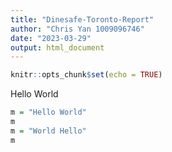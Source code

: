 ```yaml
---
title: "Dinesafe-Toronto-Report"
author: "Chris Yan 1009096746"
date: "2023-03-29"
output: html_document
---
```


```r
knitr::opts_chunk$set(echo = TRUE)
```

Hello World
```r
m = "Hello World"
m
m = "World Hello"
m
```
